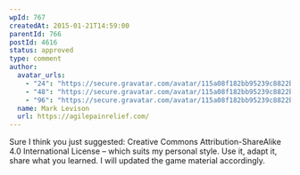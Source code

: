 ```yaml
---
wpId: 767
createdAt: 2015-01-21T14:59:00
parentId: 766
postId: 4616
status: approved
type: comment
author:
  avatar_urls:
    - "24": "https://secure.gravatar.com/avatar/115a08f182bb95239c8822b54b5c4235?s=24&d=mm&r=g"
    - "48": "https://secure.gravatar.com/avatar/115a08f182bb95239c8822b54b5c4235?s=48&d=mm&r=g"
    - "96": "https://secure.gravatar.com/avatar/115a08f182bb95239c8822b54b5c4235?s=96&d=mm&r=g"
  name: Mark Levison
  url: https://agilepainrelief.com/
---
```


Sure I think you just suggested: Creative Commons Attribution-ShareAlike 4.0 International License – which suits my personal style. Use it, adapt it, share what you learned. I will updated the game material accordingly.